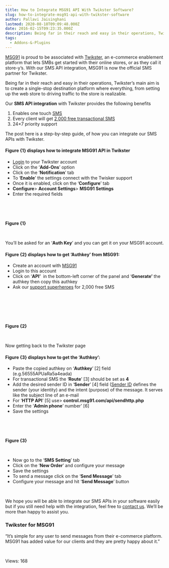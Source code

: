 ```yaml
---
title: How to Integrate MSG91 API With Twikster Software?
slug: how-to-integrate-msg91-api-with-twikster-software
author: Pallavi Jaisinghani
lastmod: 2020-08-18T09:09:48.000Z
date: 2016-02-15T09:23:35.000Z
description: Being far in their reach and easy in their operations, Twiksters main aim is to create a single-stop destination platform where everything, from setting up the web store to driving traffic to the store is realizable.
tags:
  - Addons-&-Plugins
---
```


[MSG91](https://msg91.com/) is proud to be associated with [Twikster](http://twikster.com/index.php?controller=home), an e-commerce enablement platform that lets SMBs get started with their online stores, or as they call it store-y’s. With our SMS API integration, MSG91 is now the official SMS partner for Twikster.


Being far in their reach and easy in their operations, Twikster’s main aim is to create a single-stop destination platform where everything, from setting up the web store to driving traffic to the store is realizable.


Our **SMS API integration** with Twikster provides the following benefits


1. Enables one touch [SMS](https://msg91.com/sms-for-developers)
2. Every client will get [2,000 free transactional SMS](https://msg91.com/transactional-sms)
3. 24×7 priority support


The post here is a step-by-step guide, of how you can integrate our SMS APIs with Twikster.


#### **Figure {1} displays how to integrate MSG91 API in Twikster**


* [Login](http://twikster.com/index.php?controller=home#) to your Twikster account
* Click on the ‘**Add-Ons**’ option
* Click on the ‘**Notification**’ tab
* To ‘**Enable**’ the settings connect with the Twisker support
* Once it is enabled, click on the ‘**Configure**’ tab
* **Configure**> **Account Settings**> **MSG91 Settings**
* Enter the required fields


 


 


**Figure {1}**


 


You’ll be asked for an ‘**Auth Key**’ and you can get it on your MSG91 account.


#### **Figure {2} displays how to get ‘Authkey’ from MSG91:**


* Create an account with [MSG91](https://msg91.com/signup)
* Login to this account
* Click on ‘**API’**  in the bottom-left corner of the panel and ‘**Generate’** the authkey then copy this authkey
* Ask our [support superheroes](https://msg91.com/contact) for 2,000 free SMS


 


 


 


**Figure {2}**


 


Now getting back to the Twikster page


#### **Figure {3} displays how to get the ‘Authkey’:**


* Paste the copied authkey on ‘**Authkey**’ [2] field (e.g.56555APUaRa5a4eada)
* For transactional SMS the ‘**Route**’ [3] should be set as **4**
* Add the desired sender ID in ‘**Sender**’ [4] field ([Sender ID](http://help.msg91.com/article/40-what-is-a-sender-id-how-to-select-a-sender-id) defines the sender (your identity) and the intent (purpose) of the message. It serves like the subject line of an e-mail
* For ‘**HTTP API**’ [5] use> **control.msg91.com/api/sendhttp.php**
* Enter the ‘**Admin phone**’ number’ [6]
* Save the settings


 


 


**Figure {3}**


 


* Now go to the ‘**SMS Setting**’ tab
* Click on the ‘**New Order**’ and configure your message
* Save the settings
* To send a message click on the ‘**Send Message**’ tab
* Configure your message and hit ‘**Send Message**’ button


 


We hope you will be able to integrate our SMS APIs in your software easily but if you still need help with the integration, feel free to [contact us](https://msg91.com/contact). We’ll be more than happy to assist you.


### **Twikster for MSG91**


“It’s simple for any user to send messages from their e-commerce platform. MSG91 has added value for our clients and they are pretty happy about it.”


 


 Views: 168


